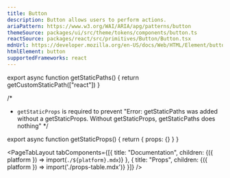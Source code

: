 ```yaml
---
title: Button
description: Button allows users to perform actions.
ariaPattern: https://www.w3.org/WAI/ARIA/apg/patterns/button
themeSource: packages/ui/src/theme/tokens/components/button.ts
reactSource: packages/react/src/primitives/Button/Button.tsx
mdnUrl: https://developer.mozilla.org/en-US/docs/Web/HTML/Element/button
htmlElement: button
supportedFrameworks: react
---
```



export async function getStaticPaths() {
  return getCustomStaticPath(["react"])
}

/*
 * `getStaticProps` is required to prevent "Error: getStaticPaths was added without a getStaticProps. Without getStaticProps, getStaticPaths does nothing"
*/

export async function getStaticProps() {
  return { props: {} }
}

<PageTabLayout 
  tabComponents={[{
    title: "Documentation", 
    children: <Fragment>{({ platform }) => import(`./${platform}.mdx`)}</Fragment>
  },
  {
    title: "Props", 
    children: <Fragment>{({ platform }) => import('./props-table.mdx')}</Fragment>
  }]}
/>
        